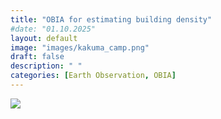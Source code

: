 ```yaml
---
title: "OBIA for estimating building density"
#date: "01.10.2025"
layout: default
image: "images/kakuma_camp.png"
draft: false
description: " "
categories: [Earth Observation, OBIA]
---
```


![](images/OBIA%20TEAM_OLA&ETHEL.jpg){fig-align="center"}
